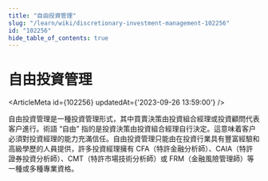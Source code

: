 ```yaml
---
title: "自由投資管理"
slug: "/learn/wiki/discretionary-investment-management-102256"
id: "102256"
hide_table_of_contents: true
---
```



# 自由投資管理

<ArticleMeta id={102256} updatedAt={'2023-09-26 13:59:00'} />
<div className='border-solid border-b border-t-0 my-4 border-[var(--ifm-color-gray-300)]' />

自由投資管理是一種投資管理形式，其中買賣決策由投資組合經理或投資顧問代表客户進行。術語 “自由” 指的是投資決策由投資組合經理自行決定。這意味着客户必須對投資經理的能力充滿信任。自由投資管理只能由在投資行業具有豐富經驗和高級學歷的人員提供，許多投資經理擁有 CFA（特許金融分析師）、CAIA（特許證券投資分析師）、CMT（特許市場技術分析師）或 FRM（金融風險管理師）等一種或多種專業資格。
